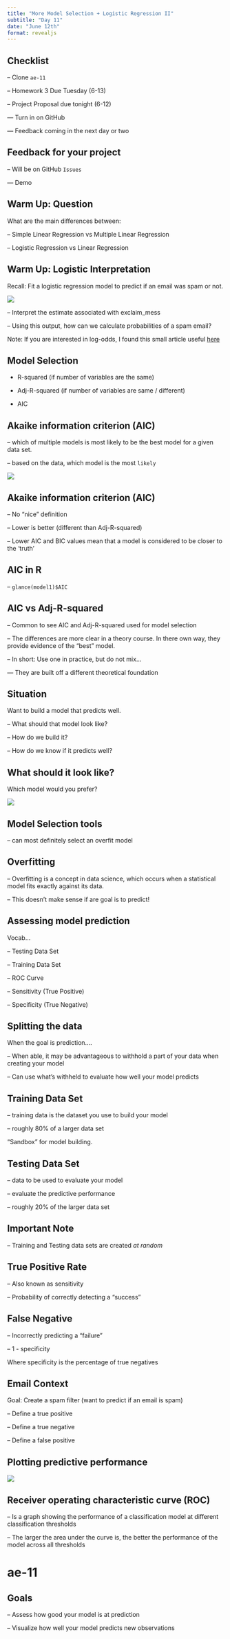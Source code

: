 ```yaml
---
title: "More Model Selection + Logistic Regression II"
subtitle: "Day 11"
date: "June 12th"
format: revealjs
---
```


## Checklist

-- Clone `ae-11`

-- Homework 3 Due Tuesday (6-13)

-- Project Proposal due tonight (6-12)

--- Turn in on GitHub

--- Feedback coming in the next day or two

## Feedback for your project 

-- Will be on GitHub `Issues` 

--- Demo

## Warm Up: Question

What are the main differences between: 

-- Simple Linear Regression vs Multiple Linear Regression 

-- Logistic Regression vs Linear Regression 

## Warm Up: Logistic Interpretation 

Recall: Fit a logistic regression model to predict if an email was spam or not. 

![](images/email.png)

-- Interpret the estimate associated with exclaim_mess

-- Using this output, how can we calculate probabilities of a spam email? 


Note: If you are interested in log-odds, I found this small article useful [here](https://towardsdatascience.com/https-towardsdatascience-com-what-and-why-of-log-odds-64ba988bf704)

## Model Selection 

- R-squared (if number of variables are the same)

- Adj-R-squared (if number of variables are same / different)

- AIC 

## Akaike information criterion (AIC)

-- which of multiple models is most likely to be the best model for a given data set. 

-- based on the data, which model is the most `likely` 

![](images/AIC.png)

## Akaike information criterion (AIC)

-- No "nice" definition 

-- Lower is better (different than Adj-R-squared)

-- Lower AIC and BIC values mean that a model is considered to be closer to the ‘truth’

## AIC in R

-- `glance(model1)$AIC`

## AIC vs Adj-R-squared

-- Common to see AIC and Adj-R-squared used for model selection

-- The differences are more clear in a theory course. In there own way, they provide evidence of the "best" model. 

-- In short: Use one in practice, but do not mix... 

--- They are built off a different theoretical foundation


## Situation 

Want to build a model that predicts well.

-- What should that model look like?

-- How do we build it?

-- How do we know if it predicts well?

## What should it look like?

Which model would you prefer?

![](images/fitting.png)

## Model Selection tools 

-- can most definitely select an overfit model

## Overfitting

-- Overfitting is a concept in data science, which occurs when a statistical model fits exactly against its data.

-- This doesn't make sense if are goal is to predict!

## Assessing model prediction 

Vocab...

-- Testing Data Set

-- Training Data Set

-- ROC Curve

-- Sensitivity (True Positive)

-- Specificity (True Negative)

## Splitting the data

When the goal is prediction....

-- When able, it may be advantageous to withhold a part of your data when creating your model

-- Can use what's withheld to evaluate how well your model predicts

## Training Data Set

-- training data is the dataset you use to build your model

-- roughly 80% of a larger data set

"Sandbox" for model building.

## Testing Data Set

-- data to be used to evaluate your model

-- evaluate the predictive performance

-- roughly 20% of the larger data set

## Important Note

-- Training and Testing data sets are created *at random*

## True Positive Rate

-- Also known as sensitivity

-- Probability of correctly detecting a "success"

## False Negative 

-- Incorrectly predicting a "failure" 

-- 1 - specificity 

Where specificity is the percentage of true negatives

## Email Context 

Goal: Create a spam filter (want to predict if an email is spam)

-- Define a true positive

-- Define a true negative 

-- Define a false positive 

## Plotting predictive performance

![](images/roc-curve.png)

## Receiver operating characteristic curve (ROC)

-- Is a graph showing the performance of a classification model at different classification thresholds

-- The larger the area under the curve is, the better the performance of the model across all thresholds

# ae-11























## Goals

-- Assess how good your model is at prediction

-- Visualize how well your model predicts new observations






